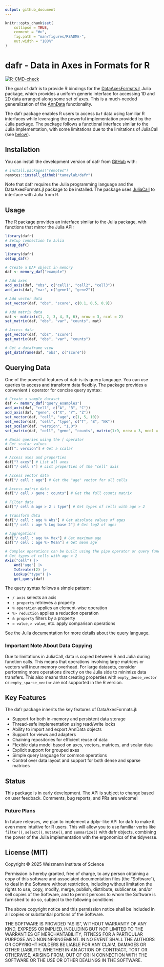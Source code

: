 ```yaml
---
output: github_document
---
```


<!-- README.md is generated from README.Rmd. Please edit that file -->

```r
knitr::opts_chunk$set(
    collapse = TRUE,
    comment = "#>",
    fig.path = "man/figures/README-",
    out.width = "100%"
)
```

# dafr - Data in Axes in Formats for R

<!-- badges: start -->
[![R-CMD-check](https://github.com/tanaylab/dafr/actions/workflows/R-CMD-check.yaml/badge.svg)](https://github.com/tanaylab/dafr/actions/workflows/R-CMD-check.yaml)
<!-- badges: end -->

The goal of dafr is to provide R bindings for the [DataAxesFormats.jl](https://github.com/tanaylab/DataAxesFormats.jl) Julia package, which provides a uniform generic interface for accessing 1D and 2D data arranged along some set of axes. This is a much-needed generalization of the [AnnData](https://github.com/scverse/anndata) functionality.

The dafr package enables R users to access `Daf` data using familiar R interfaces while leveraging the powerful implementation provided by the Julia package. The package follows a functional interface similar to the Julia implementation, with some limitations due to the limitations of JuliaCall (see [below](#important-note-about-data-copying)).

## Installation

You can install the development version of dafr from [GitHub](https://github.com/) with:

``` r
# install.packages("remotes")
remotes::install_github("tanaylab/dafr")
```

Note that dafr requires the Julia programming language and the DataAxesFormats.jl package to be installed. The package uses [JuliaCall](https://github.com/JuliaInterop/JuliaCall) to interface with Julia from R.

## Usage

The R package provides an interface similar to the Julia package, with functions that mirror the Julia API:

```r
library(dafr)
# Setup connection to Julia
setup_daf()
```

```r
library(dafr)
setup_daf()
```

```r
# Create a DAF object in memory
daf <- memory_daf("example")

# Add axes
add_axis(daf, "obs", c("cell1", "cell2", "cell3"))
add_axis(daf, "var", c("gene1", "gene2"))

# Add vector data
set_vector(daf, "obs", "score", c(0.1, 0.5, 0.9))

# Add matrix data
mat <- matrix(c(1, 2, 3, 4, 5, 6), nrow = 3, ncol = 2)
set_matrix(daf, "obs", "var", "counts", mat)

# Access data
get_vector(daf, "obs", "score")
get_matrix(daf, "obs", "var", "counts")

# Get a dataframe view
get_dataframe(daf, "obs", c("score"))
```

## Querying Data

One of the powerful features of dafr is its query language. You can use queries to access and transform data flexibly. The package provides a convenient `[` operator for concise query syntax:

```r
# Create a sample dataset
daf <- memory_daf("query_examples")
add_axis(daf, "cell", c("A", "B", "C"))
add_axis(daf, "gene", c("X", "Y", "Z"))
set_vector(daf, "cell", "age", c(1, 5, 10))
set_vector(daf, "cell", "type", c("T", "B", "NK"))
set_scalar(daf, "version", "1.0")
set_matrix(daf, "cell", "gene", "counts", matrix(1:9, nrow = 3, ncol = 3))

# Basic queries using the [ operator
# Get scalar values
daf[": version"] # Get a scalar

# Access axes and properties
daf["? axes"] # List all axes
daf["/ cell ?"] # List properties of the "cell" axis

# Access vector data
daf["/ cell : age"] # Get the "age" vector for all cells

# Access matrix data
daf["/ cell / gene : counts"] # Get the full counts matrix

# Filter data
daf["/ cell & age > 2 : type"] # Get types of cells with age > 2

# Transform data
daf["/ cell : age % Abs"] # Get absolute values of ages
daf["/ cell : age % Log base 2"] # Get log2 of ages

# Aggregations
daf["/ cell : age %> Max"] # Get maximum age
daf["/ cell : age %> Mean"] # Get mean age

# Complex operations can be built using the pipe operator or query functions
# Get types of cells with age > 2
Axis("cell") |>
    And("age") |>
    IsGreater(2) |>
    Lookup("type") |>
    get_query(daf)
```

The query syntax follows a simple pattern:

* `/ axis` selects an axis
* `: property` retrieves a property
* `% operation` applies an element-wise operation
* `%> reduction` applies a reduction operation
* `& property` filters by a property
* `= value`, `> value`, etc. apply comparison operations

See the Julia [documentation](https://tanaylab.github.io/DataAxesFormats.jl/v0.1.2/queries.html) for more details about the query language.

### Important Note About Data Copying

Due to limitations in JuliaCall, data is copied between R and Julia during function calls. This means that operations involving large matrices or vectors will incur memory overhead. For large datasets, consider performing more operations directly on the Julia side to minimize data transfers. This also means that creating properties with `empty_dense_vector` or `empty_sparse_vector` are not supported in the R version.

## Key Features

The dafr package inherits the key features of DataAxesFormats.jl:

- Support for both in-memory and persistent data storage
- Thread-safe implementation using read/write locks
- Ability to import and export AnnData objects
- Support for views and adapters
- Chaining repositories for efficient reuse of data
- Flexible data model based on axes, vectors, matrices, and scalar data
- Explicit support for grouped axes
- Simple query language for common operations
- Control over data layout and support for both dense and sparse matrices

## Status

This package is in early development. The API is subject to change based on user feedback. Comments, bug reports, and PRs are welcome!

### Future Plans

In future releases, we plan to implement a dplyr-like API for dafr to make it even more intuitive for R users. This will allow you to use familiar verbs like `filter()`, `select()`, `mutate()`, and `summarize()` with dafr objects, combining the power of the Julia implementation with the ergonomics of the tidyverse.

## License (MIT)

Copyright © 2025 Weizmann Institute of Science

Permission is hereby granted, free of charge, to any person obtaining a copy of this software and associated documentation files (the "Software"), to deal in the Software without restriction, including without limitation the rights to use, copy, modify, merge, publish, distribute, sublicense, and/or sell copies of the Software, and to permit persons to whom the Software is furnished to do so, subject to the following conditions:

The above copyright notice and this permission notice shall be included in all copies or substantial portions of the Software.

THE SOFTWARE IS PROVIDED "AS IS", WITHOUT WARRANTY OF ANY KIND, EXPRESS OR IMPLIED, INCLUDING BUT NOT LIMITED TO THE WARRANTIES OF MERCHANTABILITY, FITNESS FOR A PARTICULAR PURPOSE AND NONINFRINGEMENT. IN NO EVENT SHALL THE AUTHORS OR COPYRIGHT HOLDERS BE LIABLE FOR ANY CLAIM, DAMAGES OR OTHER LIABILITY, WHETHER IN AN ACTION OF CONTRACT, TORT OR OTHERWISE, ARISING FROM, OUT OF OR IN CONNECTION WITH THE SOFTWARE OR THE USE OR OTHER DEALINGS IN THE SOFTWARE.
